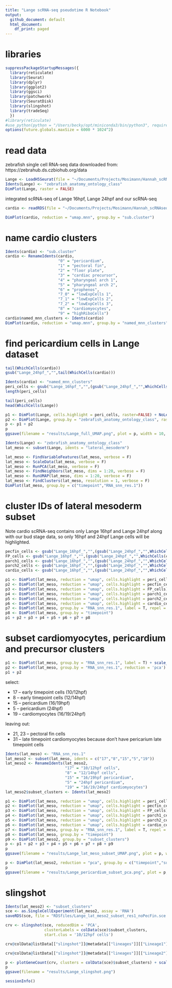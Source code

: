 ```yaml
---
title: "Lange scRNA-seq pseudotime R Notebook"
output:
  github_document: default
  html_document:
    df_print: paged
---
```




# libraries
```r
suppressPackageStartupMessages({
  library(reticulate)
  library(Seurat)
  library(dplyr)
  library(ggplot2)
  library(ggsci)
  library(patchwork)
  library(SeuratDisk)
  library(slingshot)
  library(tradeSeq)
  })
#library(reticulate)
#use_python(python = "/Users/becky/opt/miniconda3/bin/python3", required = TRUE)
options(future.globals.maxSize = 6000 * 1024^2)
```

# read data
zebrafish single cell RNA-seq data downloaded from: https://zebrahub.ds.czbiohub.org/data
```r
Lange <- LoadH5Seurat(file = "~/Documents/Projects/Mosimann/Hannah_scRNAseq/data/zf_atlas_full_v4_release.h5seurat", assays = "RNA")
Idents(Lange) <- "zebrafish_anatomy_ontology_class"
DimPlot(Lange, raster = FALSE)
```
integrated scRNA-seq of Lange 16hpf, Lange 24hpf and our scRNA-seq
```r
cardio <- readRDS(file = "~/Documents/Projects/Mosimann/Hannah_scRNAseq_Integration_SeuratV5/integrate_and_subset/CardioSubset_v3_Integrated_hand2Bud_Lange16hpf_Lange24hpf.RDS")
```

```r
DimPlot(cardio, reduction = "umap.mnn", group.by = "sub.cluster")
```

# name cardio clusters
```r
Idents(cardio) <- "sub.cluster"
cardio <- RenameIdents(cardio,
                       "0" = "pericardium",
                       "1" = "pectoral fin",
                       "2" = "floor plate",
                       "3" = "cardiac precursor",
                       "4" = "pharyngeal arch 1",
                       "5" = "pharyngeal arch 2",
                       "6" = "prophenos",
                       "7_0" = "lowExpCells 1",
                       "7_1" = "lowExpCells 2",
                       "7_2" = "lowExpCells 3",
                       "8" = "cardiomyocytes",
                       "9" = "highRiboCells")
cardio$named_mnn_clusters <- Idents(cardio)
DimPlot(cardio, reduction = "umap.mnn", group.by = "named_mnn_clusters")
```

# find pericardium cells in Lange dataset
```r
tail(WhichCells(cardio))
gsub("Lange_24hpf_","",tail(WhichCells(cardio)))
```

```r
Idents(cardio) <- "named_mnn_clusters"
peri_cells <- gsub("Lange_16hpf_","",(gsub("Lange_24hpf_","",WhichCells(cardio, idents = "pericardium"))))
length(peri_cells)
```

```r
tail(peri_cells)
head(WhichCells(Lange))
```

```r
p1 <- DimPlot(Lange, cells.highlight = peri_cells, raster=FALSE) + NoLegend() 
p2 <- DimPlot(Lange, group.by = "zebrafish_anatomy_ontology_class", raster=FALSE)
p <- p1 + p2
p
ggsave(filename = "results/Lange_full_UMAP.png", plot = p, width = 10, height = 5)
```

```r
Idents(Lange) <- "zebrafish_anatomy_ontology_class"
lat_meso <- subset(Lange, idents = "lateral_mesoderm")
```

```r
lat_meso <- FindVariableFeatures(lat_meso, verbose = F)
lat_meso <- ScaleData(lat_meso, verbose = F)
lat_meso <- RunPCA(lat_meso, verbose = F)
lat_meso <- FindNeighbors(lat_meso, dims = 1:20, verbose = F)
lat_meso <- RunUMAP(lat_meso, dims = 1:20, verbose = F)
lat_meso <- FindClusters(lat_meso, resolution = 1, verbose = F)
DimPlot(lat_meso, group.by = c("timepoint","RNA_snn_res.1"))
```

# cluster IDs of lateral mesoderm subset

Note cardio scRNA-seq contains only Lange 16hpf and Lange 24hpf along with our bud stage data, so only 16hpf and 24hpf Lange cells will be highlighted.
```r
pecfin_cells <- gsub("Lange_16hpf_","",(gsub("Lange_24hpf_","",WhichCells(cardio, idents = "pectoral fin"))))
FP_cells <- gsub("Lange_16hpf_","",(gsub("Lange_24hpf_","",WhichCells(cardio, idents = "floor plate"))))
parch1_cells <- gsub("Lange_16hpf_","",(gsub("Lange_24hpf_","",WhichCells(cardio, idents = "pharyngeal arch 1"))))
parch2_cells <- gsub("Lange_16hpf_","",(gsub("Lange_24hpf_","",WhichCells(cardio, idents = "pharyngeal arch 2"))))
cardio_cells <- gsub("Lange_16hpf_","",(gsub("Lange_24hpf_","",WhichCells(cardio, idents = "cardiomyocytes"))))
```

```r
p1 <- DimPlot(lat_meso, reduction = "umap", cells.highlight = peri_cells) + NoLegend() + ggtitle("pericardium")
p2 <- DimPlot(lat_meso, reduction = "umap", cells.highlight = pecfin_cells) + NoLegend() + ggtitle("pectoral fin")
p3 <- DimPlot(lat_meso, reduction = "umap", cells.highlight = FP_cells) + NoLegend() + ggtitle("floor plate")
p4 <- DimPlot(lat_meso, reduction = "umap", cells.highlight = parch1_cells) + NoLegend() + ggtitle("pharyngeal arch 1")
p5 <- DimPlot(lat_meso, reduction = "umap", cells.highlight = parch2_cells) + NoLegend() + ggtitle("pharyngeal arch 2")
p6 <- DimPlot(lat_meso, reduction = "umap", cells.highlight = cardio_cells) + NoLegend() + ggtitle("cardiomyocytes")
p7 <- DimPlot(lat_meso, group.by = "RNA_snn_res.1", label = T, repel = T) + NoLegend()
p8 <- DimPlot(lat_meso, group.by = "timepoint")
p1 + p2 + p3 + p4 + p5 + p6 + p7 + p8
```

# subset cardiomyocytes, pericardium and precursor clusters

```r
p1 <- DimPlot(lat_meso, group.by = "RNA_snn_res.1", label = T) + scale_color_igv()
p2 <- DimPlot(lat_meso, group.by = "RNA_snn_res.1", reduction = 'pca') + scale_color_igv() + NoLegend()
p1 + p2
```

select: 

* 17 – early timepoint cells (10/12hpf) 
* 8 – early timepoint cells (12/14hpf) 
* 15 – pericardium (16/19hpf) 
* 5 – pericardium (24hpf) 
* 19 – cardiomyocytes (16/19/24hpf)

leaving out: 

* 21, 23 – pectoral fin cells 
* 31 – late timepoint cardiomyocytes because don’t have pericarium late timepoint cells

```r
Idents(lat_meso) <- "RNA_snn_res.1"
lat_meso2 <- subset(lat_meso, idents = c("17","8","15","5","19"))
lat_meso2 <- RenameIdents(lat_meso2,
                          "17" = "10/12hpf cells",
                          "8" = "12/14hpf cells",
                          "15" = "16/19hpf pericardium",
                          "5" = "24hpf pericardium",
                          "19" = "16/19/24hpf cardiomyocytes")
lat_meso2$subset_clusters <- Idents(lat_meso2)

```

```r
p1 <- DimPlot(lat_meso, reduction = "umap", cells.highlight = peri_cells) + NoLegend() + ggtitle("pericardium")
p2 <- DimPlot(lat_meso, reduction = "umap", cells.highlight = pecfin_cells) + NoLegend() + ggtitle("pectoral fin")
p3 <- DimPlot(lat_meso, reduction = "umap", cells.highlight = FP_cells) + NoLegend() + ggtitle("floor plate")
p4 <- DimPlot(lat_meso, reduction = "umap", cells.highlight = parch1_cells) + NoLegend() + ggtitle("pharyngeal arch 1")
p5 <- DimPlot(lat_meso, reduction = "umap", cells.highlight = parch2_cells) + NoLegend() + ggtitle("pharyngeal arch 2")
p6 <- DimPlot(lat_meso, reduction = "umap", cells.highlight = cardio_cells) + NoLegend() + ggtitle("cardiomyocytes")
p7 <- DimPlot(lat_meso, group.by = "RNA_snn_res.1", label = T, repel = T) + NoLegend()
p8 <- DimPlot(lat_meso, group.by = "timepoint")
p9 <- DimPlot(lat_meso2, group.by = "subset_clusters")
p <- p1 + p2 + p3 + p4 + p5 + p6 + p7 + p8 + p9
p
ggsave(filename = "results/Lange_lat_meso_subset_UMAP.png", plot = p, width = 13, height = 10)
```

```r
p <- DimPlot(lat_meso2, reduction = "pca", group.by = c("timepoint","subset_clusters")) + scale_color_igv()
p
ggsave(filename = "results/Lange_pericardium_subset_pca.png", plot = p, width = 10, height = 5)
```

# slingshot

```r
Idents(lat_meso2) <- "subset_clusters"
sce <- as.SingleCellExperiment(lat_meso2, assay = 'RNA')
saveRDS(sce, file = "RDSfiles/Lange_lat_meso2_subset_res1_noPecFin.sce.RDS")
```

```r
crv <- slingshot(sce, reducedDim = 'PCA', 
                 clusterLabels = colData(sce)$subset_clusters,
                 start.clus = '10/12hpf cells')
```

```r
crv@colData@listData[["slingshot"]]@metadata[["lineages"]][["Lineage1"]]
```

```r
crv@colData@listData[["slingshot"]]@metadata[["lineages"]][["Lineage2"]]
```


```r
p <- plotGeneCount(crv, clusters = colData(sce)$subset_clusters) + scale_color_igv()
p
ggsave(filename = "results/Lange_slingshot.png")
```


```r
sessionInfo()
```


